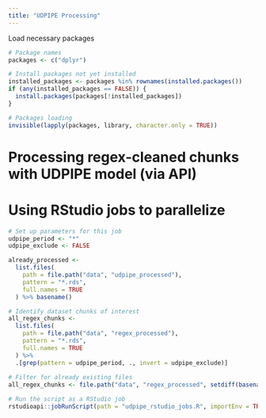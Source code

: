 ```yaml
---
title: "UDPIPE Processing"
---
```

Load necessary packages
```r
# Package names
packages <- c("dplyr")

# Install packages not yet installed
installed_packages <- packages %in% rownames(installed.packages())
if (any(installed_packages == FALSE)) {
  install.packages(packages[!installed_packages])
}

# Packages loading
invisible(lapply(packages, library, character.only = TRUE))

```

# Processing regex-cleaned chunks with UDPIPE model (via API)
# Using RStudio jobs to parallelize 
```r
# Set up parameters for this job
udpipe_period <- "*"
udpipe_exclude <- FALSE

already_processed <-
  list.files(
    path = file.path("data", "udpipe_processed"),
    pattern = "*.rds",
    full.names = TRUE
  ) %>% basename()

# Identify dataset chunks of interest
all_regex_chunks <-
  list.files(
    path = file.path("data", "regex_processed"),
    pattern = "*.rds",
    full.names = TRUE
  ) %>%
  .[grep(pattern = udpipe_period, ., invert = udpipe_exclude)]
  
# Filter for already existing files
all_regex_chunks <- file.path("data", "regex_processed", setdiff(basename(all_regex_chunks), gsub("udpipe_", "", already_processed, fixed = TRUE)))

# Run the script as a RStudio job
rstudioapi::jobRunScript(path = "udpipe_rstudio_jobs.R", importEnv = TRUE)
```
